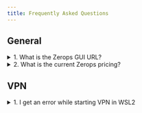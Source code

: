 ```yaml
---
title: Frequently Asked Questions
---
```


## General

<details>
  <summary>1. What is the Zerops GUI URL?</summary>
  <p>
  Head straight to <a href="https://app.zerops.io">https://app.zerops.io</a>
  </p>
</details>

<details>
  <summary>2. What is the current Zerops pricing?</summary>
  <p>
  See <a href="https://zerops.io/#pricing">our pricing</a>.
  </p>
</details>

## VPN
<details>
  <summary>1. I get an error while starting VPN in WSL2</summary>
  <p>
  The reason can be that <code>systemd</code> is not running in WSL2 by default. To fix this:
  <ol>
  <li>Run <code>sudo -e /etc/wsl.conf</code></li>
  <li>Add <code>system=true</code> to <code>[boot]</code> section</li>
  <li>Comment out the first line <code>LABEL=cloudimg-rootfs  /        ext4   defaults        0 1</code></li>
  <li>In <code>cmd.exe/PowerShell</code> run <code> wsl --shutdown</code> to restart WSL2.</li>
  </ol>
  </p>
</details>
